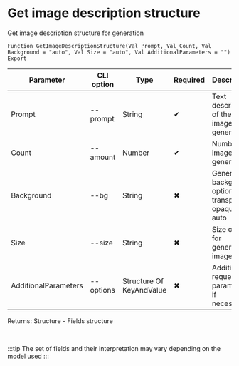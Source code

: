 ﻿---
sidebar_position: 6
description: Get image description structure and other functions to work with OpenAI in the Open Integration Package, a free open-source integration library for 1C:Enterprise 8, OneScript and CLI
keywords: [1C, 1С, 1С:Enterprise, 1С:Enterprise 8.3, API, Integration, Services, Exchange, OneScript, CLI, OpenAI]
---


# Get image description structure
 Get image description structure for generation



`Function GetImageDescriptionStructure(Val Prompt, Val Count, Val Background = "auto", Val Size = "auto", Val AdditionalParameters = "") Export`

  | Parameter | CLI option | Type | Required | Description |
  |-|-|-|-|-|
  | Prompt | --prompt | String | &#x2714; | Text description of the image for generation |
  | Count | --amount | Number | &#x2714; | Number of images to generate |
  | Background | --bg | String | &#x2716; | Generation background option: transparent, opaque, auto |
  | Size | --size | String | &#x2716; | Size option for generated images |
  | AdditionalParameters | --options | Structure Of KeyAndValue | &#x2716; | Additional request parameters, if necessary |

  
  Returns:  Structure - Fields structure

<br/>

:::tip
The set of fields and their interpretation may vary depending on the model used
:::
<br/>



```bsl title="1C:Enterprise/OneScript code example"

```
 





